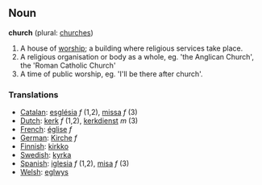 ==Noun==

'''church''' (plural: [[churches]])

#A house of [[worship]]; a building where religious services take place.
#A religious organisation or body as a whole, eg. 'the Anglican Church', the 'Roman Catholic Church'
#A time of public worship, eg. 'I'll be there after church'.

===Translations===
*[[Catalan]]: [[església]] ''f'' (1,2), [[missa]] ''f'' (3)
*[[Dutch]]: [[kerk]] ''f'' (1,2), [[kerkdienst]] ''m'' (3)
*[[French]]: [[église]] ''f''
*[[German]]: [[Kirche]] ''f''
*[[Finnish]]: [[kirkko]]
*[[Swedish]]: [[kyrka]]
*[[Spanish]]: [[iglesia]] ''f'' (1,2), [[misa]] ''f'' (3)
*[[Welsh]]: [[eglwys]]